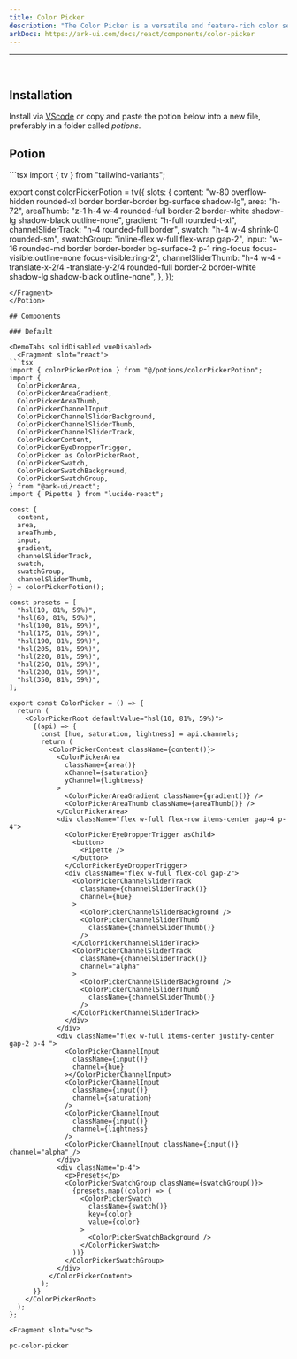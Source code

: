 ```yaml
---
title: Color Picker
description: "The Color Picker is a versatile and feature-rich color selection tool for your applications. It provides support for different color spaces, user interaction, and accessibility."
arkDocs: https://ark-ui.com/docs/react/components/color-picker
---
```

---


<div class="p-4 w-full flex justify-center items-center bg-surface-2 rounded-md">
    <div className="flex items-center w-full justify-center">
      <ColorPicker client:only="react"/>
    </div>
</div>

<br />

## Installation

Install via [VScode](/docs/getting-started/vsc) or copy and paste the potion below into a new file, preferably in a folder called *potions*.

## Potion 

<Potion>
<Fragment slot="contentSlot">
```tsx
import { tv } from "tailwind-variants";

export const colorPickerPotion = tv({
  slots: {
    content:
      "w-80 overflow-hidden rounded-xl border border-border bg-surface shadow-lg",
    area: "h-72",
    areaThumb:
      "z-1 h-4 w-4 rounded-full border-2 border-white shadow-lg shadow-black outline-none",
    gradient: "h-full rounded-t-xl",
    channelSliderTrack: "h-4 rounded-full border",
    swatch: "h-4 w-4 shrink-0 rounded-sm",
    swatchGroup: "inline-flex w-full flex-wrap gap-2",
    input:
      "w-16 rounded-md border border-border bg-surface-2 p-1 ring-focus focus-visible:outline-none focus-visible:ring-2",
    channelSliderThumb:
      "h-4 w-4 -translate-x-2/4 -translate-y-2/4 rounded-full border-2 border-white shadow-lg shadow-black outline-none",
  },
});

```
</Fragment>
</Potion>

## Components 

### Default 

<DemoTabs solidDisabled vueDisabled>
  <Fragment slot="react">
```tsx
import { colorPickerPotion } from "@/potions/colorPickerPotion";
import {
  ColorPickerArea,
  ColorPickerAreaGradient,
  ColorPickerAreaThumb,
  ColorPickerChannelInput,
  ColorPickerChannelSliderBackground,
  ColorPickerChannelSliderThumb,
  ColorPickerChannelSliderTrack,
  ColorPickerContent,
  ColorPickerEyeDropperTrigger,
  ColorPicker as ColorPickerRoot,
  ColorPickerSwatch,
  ColorPickerSwatchBackground,
  ColorPickerSwatchGroup,
} from "@ark-ui/react";
import { Pipette } from "lucide-react";

const {
  content,
  area,
  areaThumb,
  input,
  gradient,
  channelSliderTrack,
  swatch,
  swatchGroup,
  channelSliderThumb,
} = colorPickerPotion();

const presets = [
  "hsl(10, 81%, 59%)",
  "hsl(60, 81%, 59%)",
  "hsl(100, 81%, 59%)",
  "hsl(175, 81%, 59%)",
  "hsl(190, 81%, 59%)",
  "hsl(205, 81%, 59%)",
  "hsl(220, 81%, 59%)",
  "hsl(250, 81%, 59%)",
  "hsl(280, 81%, 59%)",
  "hsl(350, 81%, 59%)",
];

export const ColorPicker = () => {
  return (
    <ColorPickerRoot defaultValue="hsl(10, 81%, 59%)">
      {(api) => {
        const [hue, saturation, lightness] = api.channels;
        return (
          <ColorPickerContent className={content()}>
            <ColorPickerArea
              className={area()}
              xChannel={saturation}
              yChannel={lightness}
            >
              <ColorPickerAreaGradient className={gradient()} />
              <ColorPickerAreaThumb className={areaThumb()} />
            </ColorPickerArea>
            <div className="flex w-full flex-row items-center gap-4 p-4">
              <ColorPickerEyeDropperTrigger asChild>
                <button>
                  <Pipette />
                </button>
              </ColorPickerEyeDropperTrigger>
              <div className="flex w-full flex-col gap-2">
                <ColorPickerChannelSliderTrack
                  className={channelSliderTrack()}
                  channel={hue}
                >
                  <ColorPickerChannelSliderBackground />
                  <ColorPickerChannelSliderThumb
                    className={channelSliderThumb()}
                  />
                </ColorPickerChannelSliderTrack>
                <ColorPickerChannelSliderTrack
                  className={channelSliderTrack()}
                  channel="alpha"
                >
                  <ColorPickerChannelSliderBackground />
                  <ColorPickerChannelSliderThumb
                    className={channelSliderThumb()}
                  />
                </ColorPickerChannelSliderTrack>
              </div>
            </div>
            <div className="flex w-full items-center justify-center gap-2 p-4 ">
              <ColorPickerChannelInput
                className={input()}
                channel={hue}
              ></ColorPickerChannelInput>
              <ColorPickerChannelInput
                className={input()}
                channel={saturation}
              />
              <ColorPickerChannelInput
                className={input()}
                channel={lightness}
              />
              <ColorPickerChannelInput className={input()} channel="alpha" />
            </div>
            <div className="p-4">
              <p>Presets</p>
              <ColorPickerSwatchGroup className={swatchGroup()}>
                {presets.map((color) => (
                  <ColorPickerSwatch
                    className={swatch()}
                    key={color}
                    value={color}
                  >
                    <ColorPickerSwatchBackground />
                  </ColorPickerSwatch>
                ))}
              </ColorPickerSwatchGroup>
            </div>
          </ColorPickerContent>
        );
      }}
    </ColorPickerRoot>
  );
};

```
  </Fragment>

    <Fragment slot="vsc">
```bash
pc-color-picker
```
  </Fragment>
</DemoTabs>
